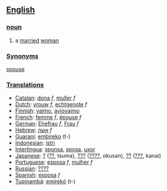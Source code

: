 ==[[English]]==
===[[noun]]===
# a [[marry|married]] [[woman]]

===[[Synonym]]s===
[[spouse]]

===[[Translation]]s===
*[[Catalan]]: [[dona]] ''f'', [[muller]] ''f''
*[[Dutch]]: [[vrouw]] ''f'', [[echtgenote]] ''f''
*[[Finnish]]: [[vaimo]], [[aviovaimo]]
*[[French]]: [[femme]] ''f'', [[épouse]] ''f''
*[[German]]: [[Ehefrau]] ''f'', [[Frau]] ''f''
*[[Hebrew]]: [[אשה]] ''f''
*[[Guaraní]]: [[embireko]] (t-)
*[[Indonesian]]: [[istri]]
*[[Interlingua]]: [[sponsa]], [[sposa]], [[uxor]]
*[[Japanese]]: [[?]] ([[??]], tsuma), [[???]] ([[????]], okusan), [[??]] ([[???]], kanai) 
*[[Portuguese]]: [[esposa]] ''f'', [[mulher]] ''f''
*[[Russian]]: [[????]]
*[[Spanish]]: [[esposa]] ''f''
*[[Tupinambá]]: [[emirekó]] (t-)